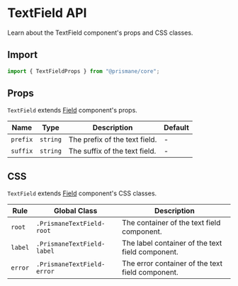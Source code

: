 # TextField API

Learn about the TextField component's props and CSS classes.

## Import

```js
import { TextFieldProps } from "@prismane/core";
```

## Props

`TextField` extends [Field](/docs/components-api/field-api) component's props.

| Name     | Type     | Description                   | Default |
| -------- | -------- | ----------------------------- | ------- |
| `prefix` | `string` | The prefix of the text field. | -       |
| `suffix` | `string` | The suffix of the text field. | -       |

## CSS

`TextField` extends [Field](/docs/components-api/field-api) component's CSS classes.

| Rule    | Global Class               | Description                                      |
| ------- | -------------------------- | ------------------------------------------------ |
| `root`  | `.PrismaneTextField-root`  | The container of the text field component.       |
| `label` | `.PrismaneTextField-label` | The label container of the text field component. |
| `error` | `.PrismaneTextField-error` | The error container of the text field component. |
